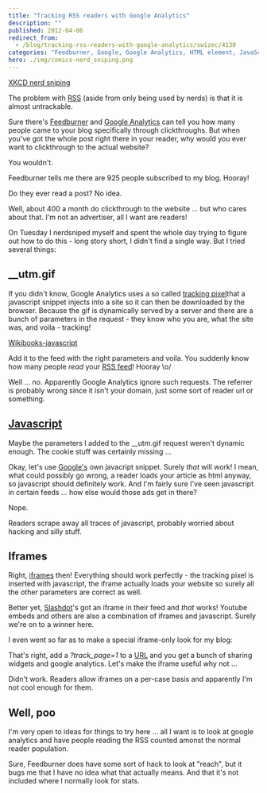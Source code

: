 ```yaml
---
title: "Tracking RSS readers with Google Analytics"
description: ""
published: 2012-04-06
redirect_from:
  - /blog/tracking-rss-readers-with-google-analytics/swizec/4130
categories: "Feedburner, Google, Google Analytics, HTML element, JavaScript, RSS, Slashdot, Uncategorized, Uniform Resource Locator"
hero: ./img/comics-nerd_sniping.png
---
```


[XKCD nerd sniping](./img/comics-nerd_sniping.png)

The problem with [RSS](http://en.wikipedia.org/wiki/RSS "RSS") (aside from only being used by nerds) is that it is almost untrackable.

Sure there's [Feedburner](http://www.feedburner.com/ "FeedBurner") and [Google Analytics](http://www.google.com/analytics "Google Analytics") can tell you how many people came to your blog specifically through clickthroughs. But when you've got the whole post right there in your reader, why would you ever want to clickthrough to the actual website?

You wouldn't.

Feedburner tells me there are 925 people subscribed to my blog. Hooray!

Do they ever read a post? No idea.

Well, about 400 a month do clickthrough to the website ... but who cares about that. I'm not an advertiser, all I want are readers!

On Tuesday I nerdsniped myself and spent the whole day trying to figure out how to do this - long story short, I didn't find a single way. But I tried several things:

## \_\_utm.gif

If you didn't know, Google Analytics uses a so called [tracking pixel](http://en.wikipedia.org/wiki/Web_bug "Web bug")that a javascript snippet injects into a site so it can then be downloaded by the browser. Because the gif is dynamically served by a server and there are a bunch of parameters in the request - they know who you are, what the site was, and voila - tracking!

[Wikibooks-javascript](./img/Wikibooks-javascriptgaci81.png)

Add it to the feed with the right parameters and voila. You suddenly know how many people _read_ your [RSS feed](http://en.wikipedia.org/wiki/RSS "RSS")! Hooray \\o/

Well ... no. Apparently Google Analytics ignore such requests. The referrer is probably wrong since it isn't your domain, just some sort of reader url or something.

## [Javascript](http://en.wikipedia.org/wiki/JavaScript "JavaScript")

Maybe the parameters I added to the \_\_utm.gif request weren't dynamic enough. The cookie stuff was certainly missing ...

Okay, let's use [Google's](http://google.com "Google") own javacript snippet. Surely _that_ will work! I mean, what could possibly go wrong, a reader loads your article as html anyway, so javascript should definitely work. And I'm fairly sure I've seen javascript in certain feeds ... how else would those ads get in there?

Nope.

Readers scrape away all traces of javascript, probably worried about hacking and silly stuff.

## Iframes

Right, [iframes](http://en.wikipedia.org/wiki/HTML_element "HTML element") then! Everything should work perfectly - the tracking pixel is inserted with javascript, the iframe actually loads your website so surely all the other parameters are correct as well.

Better yet, [Slashdot](http://slashdot.org/ "Slashdot")'s got an iframe in their feed and _that_ works! Youtube embeds and others are also a combination of iframes and javascript. Surely we're on to a winner here.

I even went so far as to make a special iframe-only look for my blog:

That's right, add a _?track_page=1_ to a [URL](http://en.wikipedia.org/wiki/Uniform_Resource_Locator "Uniform Resource Locator") and you get a bunch of sharing widgets and google analytics. Let's make the iframe useful why not ...

Didn't work. Readers allow iframes on a per-case basis and apparently I'm not cool enough for them.

## Well, poo

I'm very open to ideas for things to try here ... all I want is to look at google analytics and have people reading the RSS counted amonst the normal reader population.

Sure, Feedburner does have some sort of hack to look at "reach", but it bugs me that I have no idea what that actually means. And that it's not included where I normally look for stats.
